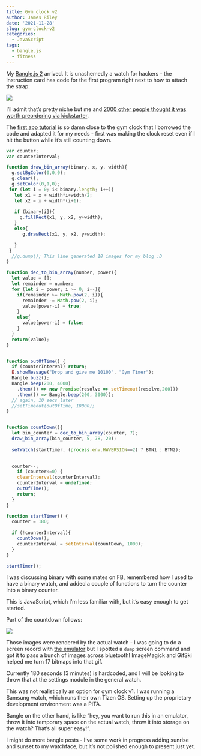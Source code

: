 ```yaml
---
title: Gym clock v2
author: James Riley
date: '2021-11-28'
slug: gym-clock-v2
categories:
  - JavaScript
tags:
  - bangle.js
  - fitness
---
```


My [Bangle.js 2](https://banglejs.com/) arrived. It is unashemedly a watch for hackers - the instruction card has code for the first program right next to how to attach the strap:

![](images/image.jpg)

I'll admit that's pretty niche but me and [2000 other people thought it was worth preordering via kickstarter](https://www.kickstarter.com/projects/gfw/banglejs-2-the-open-smart-watch). 


The [first app tutorial](https://www.espruino.com/Bangle.js+First+App) is so damn close to the gym clock that I borrowed the code and adapted it for my needs - first was making the clock reset even if I hit the button while it's still counting down.


```js
var counter;
var counterInterval;

function draw_bin_array(binary, x, y, width){
  g.setBgColor(0,0,0);
  g.clear();
  g.setColor(0,1,0);
 for (let i = 0; i< binary.length; i++){
   let x1 = x + width*i+width/2;
   let x2 = x + width*(i+1);
   
   if (binary[i]){
     g.fillRect(x1, y, x2, y+width);
   }
   else{
      g.drawRect(x1, y, x2, y+width);

   }
 }
  //g.dump(); This line generated 18 images for my blog :D
}

function dec_to_bin_array(number, power){
  let value = [];
  let remainder = number;
  for (let i = power; i >= 0; i--){
    if(remainder >= Math.pow(2, i)){
      remainder -= Math.pow(2, i);
      value[power-i] = true;
    }
    else{
      value[power-i] = false;
    }
  }
  return(value);
}


function outOfTime() {
  if (counterInterval) return;
  E.showMessage("Drop and give me 10100", "Gym Timer");
  Bangle.buzz();
  Bangle.beep(200, 4000)
    .then(() => new Promise(resolve => setTimeout(resolve,200)))
    .then(() => Bangle.beep(200, 3000));
  // again, 10 secs later
  //setTimeout(outOfTime, 10000);
}


function countDown(){
  let bin_counter = dec_to_bin_array(counter, 7);
  draw_bin_array(bin_counter, 5, 78, 20);
  
  setWatch(startTimer, (process.env.HWVERSION==2) ? BTN1 : BTN2);

  
  counter--;
    if (counter<=0) {
    clearInterval(counterInterval);
    counterInterval = undefined;
    outOfTime();
    return;
  }
}

function startTimer() {
  counter = 180;
  
  if (!counterInterval){
    countDown();
    counterInterval = setInterval(countDown, 1000);
  }
}

startTimer();


```

I was discussing binary with some mates on FB, remembered how I used to have a binary watch, and added a couple of functions to turn the counter into a binary counter. 

This is JavaScript, which I'm less familiar with, but it's easy enough to get started. 

Part of the countdown follows:

![](images/watch.gif)

Those images were rendered by the actual watch - I was going to do a screen record with [the emulator](https://www.espruino.com/ide/emu/emu_banglejs2.html) but I spotted a `dump` screen command and got it to pass a bunch of images across bluetooth! ImageMagick and GifSki helped me turn 17 bitmaps into that gif. 

Currently 180 seconds (3 minutes) is hardcoded, and I will be looking to throw that at the settings module in the general watch.

This was not realistically an option for gym clock v1. I was running a Samsung watch, which runs their own Tizen OS. Setting up the proprietary development environment was a PITA. 

Bangle on the other hand, is like "hey, you want to run this in an emulator, throw it into temporary space on the actual watch, throw it into storage on the watch? That's all super easy!". 

I might do more bangle posts - I've some work in progress adding sunrise and sunset to my watchface, but it's not polished enough to present just yet. 